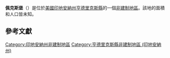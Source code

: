 {{noteTA
|G1=USState
|G2=地名
|G3=Unit
}}
{{Infobox settlement
|official_name            = 佩克斯堡
|native_name = Pecksburg
|settlement_type          = [[非建制地區|非建制地區]]
|image_skyline            = 
|imagesize                = 
|pushpin_map              = USA Indiana
|pushpin_label            = 佩克斯堡
|pushpin_label_position   = top
|pushpin_map_caption      = 佩克斯堡在印地安納州的位置
|subdivision_type         = [[世界政區索引|國家]]
|subdivision_type1        = [[美国州份|州份]]
|subdivision_type2        = [[印地安納州行政区划|縣]]
|subdivision_name         = [[美国|美国]]
|subdivision_name1        = [[印地安納州|印地安納州]]
|subdivision_name2        = [[亨德里克斯縣_(印地安納州)|亨德里克斯縣]]
|elevation_ft             = 820
|elevation_m              = 250
|area_total_km2           = 
|area_total_sq_mi         = 
|area_land_km2            = 
|area_land_sq_mi          = 
|area_water_km2           = 
|area_water_sq_mi         = 
|population_as_of         = 2010
|population_footnotes     = 
|population_total         = 
|population_metro         = 
|population_density_km2   = auto
|population_density_sq_mi = auto
|timezone                 = [[北美东部时区|北美东部时区]]
|utc_offset               = -5
|coordinates              = {{coord|39|41|17|N|86|34|27|W|display=inline,title}}
| coor_pinpoint           = 
| coordinates_footnotes   = 
|timezone_DST             = EDT
|utc_offset_DST           = -4
|postal_code_type         = [[美國郵區編號|郵區編號]]
|postal_code              = 
|area_code                = {{link-en|电话区号317|Area code 317|317}}
|blank_name = [[地名信息系统|GNIS ID]]
|blank_info = 449707<ref name="GNIS">{{cite gnis|449707|Pecksburg}}</ref>
}}
'''佩克斯堡'''（{{lang-en|Pecksburg}}）是位於[[美國|美國]][[印地安納州|印地安納州]][[亨德里克斯縣_(印地安納州)|亨德里克斯縣]]的一個[[非建制地區|非建制地區]]。該地的面積和人口皆未知。

== 參考文獻 ==
{{reflist}}

{{亨德里克斯縣 (印地安納州)}}

{{DEFAULTSORT:Pecksburg}}
[[Category:印地安納州非建制地區|Category:印地安納州非建制地區]]
[[Category:亨德里克斯縣非建制地區_(印地安納州)|Category:亨德里克斯縣非建制地區 (印地安納州)]]

{{Indiana-geo-stub}}

<nowiki></nowiki>